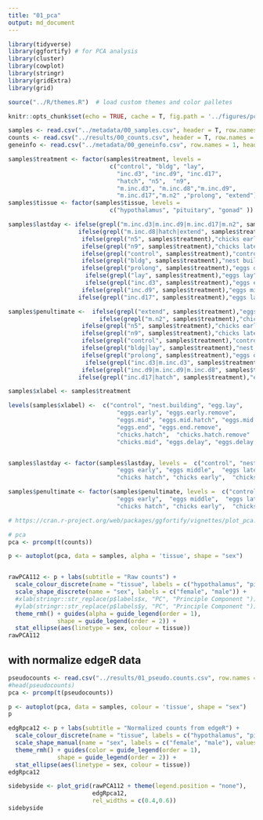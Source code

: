 ```yaml
---
title: "01_pca"
output: md_document
---
```


```r
library(tidyverse)
library(ggfortify) # for PCA analysis
library(cluster)
library(cowplot)
library(stringr)
library(gridExtra)
library(grid)

source("../R/themes.R")  # load custom themes and color palletes

knitr::opts_chunk$set(echo = TRUE, cache = T, fig.path = '../figures/pca/')
```

```r
samples <- read.csv("../metadata/00_samples.csv", header = T, row.names = 1)
counts <- read.csv("../results/00_counts.csv", header = T, row.names = 1)
geneinfo <- read.csv("../metadata/00_geneinfo.csv", row.names = 1, header = T)

samples$treatment <- factor(samples$treatment, levels = 
                             c("control", "bldg", "lay",
                               "inc.d3", "inc.d9", "inc.d17", 
                               "hatch", "n5",  "n9",
                               "m.inc.d3", "m.inc.d8","m.inc.d9",
                               "m.inc.d17","m.n2" ,"prolong", "extend"))
samples$tissue <- factor(samples$tissue, levels = 
                             c("hypothalamus", "pituitary", "gonad" ))

samples$lastday <- ifelse(grepl("m.inc.d3|m.inc.d9|m.inc.d17|m.n2", samples$treatment), "empty nest", 
                    ifelse(grepl("m.inc.d8|hatch|extend", samples$treatment),"chicks hatch",      
                     ifelse(grepl("n5", samples$treatment),"chicks early",
                     ifelse(grepl("n9", samples$treatment),"chicks later",
                     ifelse(grepl("control", samples$treatment),"control",
                     ifelse(grepl("bldg", samples$treatment),"nest building",
                     ifelse(grepl("prolong", samples$treatment),"eggs delay",
                      ifelse(grepl("lay", samples$treatment),"eggs lay",
                      ifelse(grepl("inc.d3", samples$treatment),"eggs early",
                     ifelse(grepl("inc.d9", samples$treatment),"eggs middle",
                    ifelse(grepl("inc.d17", samples$treatment),"eggs later", NA)))))))))))

samples$penultimate <-  ifelse(grepl("extend", samples$treatment),"eggs delay",  
                          ifelse(grepl("m.n2", samples$treatment),"chicks hatch",
                     ifelse(grepl("n5", samples$treatment),"chicks early",
                     ifelse(grepl("n9", samples$treatment),"chicks later",
                     ifelse(grepl("control", samples$treatment),"control",
                     ifelse(grepl("bldg|lay", samples$treatment),"nest building",
                     ifelse(grepl("prolong", samples$treatment),"eggs delay",
                      ifelse(grepl("inc.d3|m.inc.d3", samples$treatment),"eggs early",
                     ifelse(grepl("inc.d9|m.inc.d9|m.inc.d8", samples$treatment),"eggs middle",
                    ifelse(grepl("inc.d17|hatch", samples$treatment),"eggs later", NA))))))))))

samples$xlabel <- samples$treatment

levels(samples$xlabel) <-  c("control", "nest.building", "egg.lay",
                               "eggs.early", "eggs.early.remove", 
                               "eggs.mid", "eggs.mid.hatch", "eggs.mid.remove",
                               "eggs.end", "eggs.end.remove",
                               "chicks.hatch",  "chicks.hatch.remove"  ,
                               "chicks.mid", "eggs.delay", "eggs.delay.hatch", "chicks.end")


samples$lastday <- factor(samples$lastday, levels =  c("control", "nest building", "eggs lay",
                               "eggs early", "eggs middle",  "eggs later","eggs delay",
                               "chicks hatch", "chicks early",  "chicks later", "empty nest"))

samples$penultimate <- factor(samples$penultimate, levels =  c("control", "nest building",
                               "eggs early",  "eggs middle",  "eggs later",  "eggs delay",
                               "chicks hatch", "chicks early",  "chicks later"))


```

```r
# https://cran.r-project.org/web/packages/ggfortify/vignettes/plot_pca.html

# pca
pca <- prcomp(t(counts))

p <- autoplot(pca, data = samples, alpha = 'tissue', shape = "sex")


rawPCA112 <- p + labs(subtitle = "Raw counts") +
  scale_colour_discrete(name = "tissue", labels = c("hypothalamus", "pituitary", "gonad")) +
  scale_shape_discrete(name = "sex", labels = c("female", "male")) +
  #xlab(stringr::str_replace(p$labels$x, "PC", "Principle Component ")) +
  #ylab(stringr::str_replace(p$labels$y, "PC", "Principle Component ")) +
  theme_rmh() + guides(alpha = guide_legend(order = 1), 
              shape = guide_legend(order = 2)) +
  stat_ellipse(aes(linetype = sex, colour = tissue)) 
rawPCA112

```

## with normalize edgeR data

```r

pseudocounts <- read.csv("../results/01_pseudo.counts.csv", row.names = 1)
#head(pseudocounts)
pca <- prcomp(t(pseudocounts))

p <- autoplot(pca, data = samples, colour = 'tissue', shape = "sex")
p

edgRpca12 <- p + labs(subtitle = "Normalized counts from edgeR") +
  scale_colour_discrete(name = "tissue", labels = c("hypothalamus", "pituitary", "gonad")) +
  scale_shape_manual(name = "sex", labels = c("female", "male"), values = c(21,19)) +
  theme_rmh() + guides(color = guide_legend(order = 1), 
              shape = guide_legend(order = 2)) +
  stat_ellipse(aes(linetype = sex, colour = tissue))
edgRpca12
```

```r

sidebyside <- plot_grid(rawPCA112 + theme(legend.position = "none"),
                        edgRpca12,
                        rel_widths = c(0.4,0.6))
sidebyside

```


